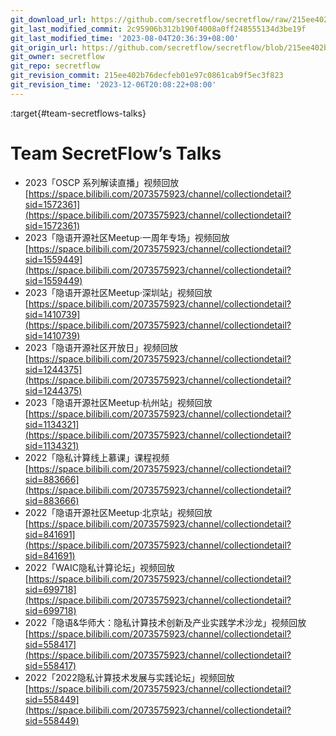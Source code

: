 ```yaml
---
git_download_url: https://github.com/secretflow/secretflow/raw/215ee402b76decfeb01e97c0861cab9f5ec3f823/docs/awesome-pets/tutorials/talks.md
git_last_modified_commit: 2c95906b312b190f4008a0ff248555134d3be19f
git_last_modified_time: '2023-08-04T20:36:39+08:00'
git_origin_url: https://github.com/secretflow/secretflow/blob/215ee402b76decfeb01e97c0861cab9f5ec3f823/docs/awesome-pets/tutorials/talks.md
git_owner: secretflow
git_repo: secretflow
git_revision_commit: 215ee402b76decfeb01e97c0861cab9f5ec3f823
git_revision_time: '2023-12-06T20:08:22+08:00'
---
```


:target{#team-secretflows-talks}

# Team SecretFlow’s Talks

- 2023「OSCP 系列解读直播」视频回放
  [https://space.bilibili.com/2073575923/channel/collectiondetail?sid=1572361](https://space.bilibili.com/2073575923/channel/collectiondetail?sid=1572361)
- 2023「隐语开源社区Meetup·一周年专场」视频回放
  [https://space.bilibili.com/2073575923/channel/collectiondetail?sid=1559449](https://space.bilibili.com/2073575923/channel/collectiondetail?sid=1559449)
- 2023「隐语开源社区Meetup·深圳站」视频回放
  [https://space.bilibili.com/2073575923/channel/collectiondetail?sid=1410739](https://space.bilibili.com/2073575923/channel/collectiondetail?sid=1410739)
- 2023「隐语开源社区开放日」视频回放
  [https://space.bilibili.com/2073575923/channel/collectiondetail?sid=1244375](https://space.bilibili.com/2073575923/channel/collectiondetail?sid=1244375)
- 2023「隐语开源社区Meetup·杭州站」视频回放
  [https://space.bilibili.com/2073575923/channel/collectiondetail?sid=1134321](https://space.bilibili.com/2073575923/channel/collectiondetail?sid=1134321)
- 2022「隐私计算线上慕课」课程视频
  [https://space.bilibili.com/2073575923/channel/collectiondetail?sid=883666](https://space.bilibili.com/2073575923/channel/collectiondetail?sid=883666)
- 2022「隐语开源社区Meetup·北京站」视频回放
  [https://space.bilibili.com/2073575923/channel/collectiondetail?sid=841691](https://space.bilibili.com/2073575923/channel/collectiondetail?sid=841691)
- 2022「WAIC隐私计算论坛」视频回放
  [https://space.bilibili.com/2073575923/channel/collectiondetail?sid=699718](https://space.bilibili.com/2073575923/channel/collectiondetail?sid=699718)
- 2022「隐语&华师大：隐私计算技术创新及产业实践学术沙龙」视频回放
  [https://space.bilibili.com/2073575923/channel/collectiondetail?sid=558417](https://space.bilibili.com/2073575923/channel/collectiondetail?sid=558417)
- 2022「2022隐私计算技术发展与实践论坛」视频回放
  [https://space.bilibili.com/2073575923/channel/collectiondetail?sid=558449](https://space.bilibili.com/2073575923/channel/collectiondetail?sid=558449)
